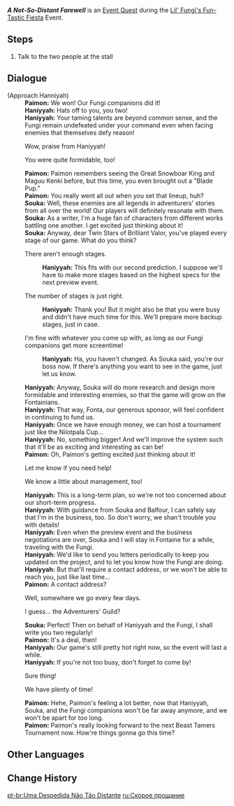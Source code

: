 {{Quest Infobox
|id            = 74510
|image         = Event Quest A Clash Between the First and the Latest! & A Not-So-Distant Farewell.png
|type          = World
|event_name    = Lil' Fungi's Fun-Tastic Fiesta
|requirement   = Complete the stage [[Lil' Fungi's Fun-Tastic Fiesta#Speedy Black Shadow! Sleeping Ninjutsu!|Speedy Black Shadow! Sleeping Ninjutsu!]].
|characters    = Haniyyah; Paimon; Souka; Traveler
|startLocation = [[Court of Fontaine: Quartier Lyonnais]]
|region        = Fontaine
|area          = Court of Fontaine Region
|subarea       = Court of Fontaine
|poi           = Court of Fontaine: Quartier Lyonnais
|prev          = A Clash Between the First and the Latest!
|next          = 
|rewards       = Mora*10,000;Adventurer's Experience*4
|otherRewards  = 
}}
'''''A Not-So-Distant Farewell''''' is an [[Event Quest]] during the [[Lil' Fungi's Fun-Tastic Fiesta]] Event.

==Steps==
# Talk to the two people at the stall

==Dialogue==
{{Quest Description|"Lil' Fungi's Fun-Tastic Fiesta"'s debut ends here. Haniyyah and Souka will keep improving the game, and make preparations for an official tournament in the future. That said, they won't be going off to some distant place this time...}}
{{Dialogue Start}}
;(Approach Hanniyah)
:'''Paimon:''' We won! Our Fungi companions did it!
:'''Haniyyah:''' Hats off to you, you two!
:'''Haniyyah:''' Your taming talents are beyond common sense, and the Fungi remain undefeated under your command even when facing enemies that themselves defy reason!
:{{DIcon}} Wow, praise from Haniyyah!
:{{DIcon}} You were quite formidable, too!
:'''Paimon:''' Paimon remembers seeing the Great Snowboar King and Maguu Kenki before, but this time, you even brought out a "Blade Pup."
:'''Paimon:''' You really went all out when you set that lineup, huh?
:'''Souka:''' Well, these enemies are all legends in adventurers' stories from all over the world! Our players will definitely resonate with them.
:'''Souka:''' As a writer, I'm a huge fan of characters from different works battling one another. I get excited just thinking about it!
:'''Souka:''' Anyway, dear Twin Stars of Brilliant Valor, you've played every stage of our game. What do you think?
:{{DIcon}} There aren't enough stages.
::'''Haniyyah:''' This fits with our second prediction. I suppose we'll have to make more stages based on the highest specs for the next preview event.
:{{DIcon}} The number of stages is just right.
::'''Haniyyah:''' Thank you! But it might also be that you were busy and didn't have much time for this. We'll prepare more backup stages, just in case.
:{{DIcon}} I'm fine with whatever you come up with, as long as our Fungi companions get more screentime!
::'''Haniyyah:''' Ha, you haven't changed. As Souka said, you're our boss now. If there's anything you want to see in the game, just let us know.
:'''Haniyyah:''' Anyway, Souka will do more research and design more formidable and interesting enemies, so that the game will grow on the Fontainians.
:'''Haniyyah:''' That way, Fonta, our generous sponsor, will feel confident in continuing to fund us.
:'''Haniyyah:''' Once we have enough money, we can host a tournament just like the Nilotpala Cup...
:'''Haniyyah:''' No, something bigger! And we'll improve the system such that it'll be as exciting and interesting as can be!
:'''Paimon:''' Oh, Paimon's getting excited just thinking about it!
:{{DIcon}} Let me know if you need help!
:{{DIcon}} We know a little about management, too!
:'''Haniyyah:''' This is a long-term plan, so we're not too concerned about our short-term progress.
:'''Haniyyah:''' With guidance from Souka and Balfour, I can safely say that I'm in the business, too. So don't worry, we shan't trouble you with details!
:'''Haniyyah:''' Even when the preview event and the business negotiations are over, Souka and I will stay in Fontaine for a while, traveling with the Fungi.
:'''Haniyyah:''' We'd like to send you letters periodically to keep you updated on the project, and to let you know how the Fungi are doing.
:'''Haniyyah:''' But that'll require a contact address, or we won't be able to reach you, just like last time...
:'''Paimon:''' A contact address?
:{{DIcon}} Well, somewhere we go every few days.
:{{DIcon}} I guess... the Adventurers' Guild?
:'''Souka:''' Perfect! Then on behalf of Haniyyah and the Fungi, I shall write you two regularly!
:'''Paimon:''' It's a deal, then!
:'''Haniyyah:''' Our game's still pretty hot right now, so the event will last a while.
:'''Haniyyah:''' If you're not too busy, don't forget to come by!
:{{DIcon}} Sure thing!
:{{DIcon}} We have plenty of time!
:'''Paimon:''' Hehe, Paimon's feeling a lot better, now that Haniyyah, Souka, and the Fungi companions won't be far away anymore, and we won't be apart for too long.
:'''Paimon:''' Paimon's really looking forward to the next Beast Tamers Tournament now. How're things gonna go this time?
{{Dialogue End}}
<!--
==Soundtracks==
{{Soundtracks by Category Table|type=quest}}-->

==Other Languages==
{{Other Languages
|en      = A Not-So-Distant Farewell
|zhs     = 不遥远的分别
|zhs_rm  = 
|zht     = 不遙遠的分別
|zht_rm  = 
|zh_tl   = 
|ja      = 遠くない別れ
|ja_rm   = Tookunai Wakare
|ja_tl   = A Not-So-Distant Farewell
|ko      = 멀지 않은 이별
|ko_rm   = 
|ko_tl   = A Not-So-Distant Farewell
|es      = Despedida breve
|es_tl   = Brief Farewell
|fr      = Une séparation pas si éloignée que ça
|fr_tl   = A Not-So-Distant Parting
|ru      = Скорое прощание
|ru_tl   = Upcoming Farewell
|th      = การจากลาที่ไม่ยาวไกล
|th_rm   = 
|th_tl   = 
|vi      = Lời Tạm Biệt Không Xa
|vi_tl   = 
|de      = Wir sehen uns später!
|de_tl   = I'll See You Later!
|de_note = lit. "We see each other later!"
|id      = Perpisahan yang Tidak Jauh
|id_tl   = A Not-So-Distant Farewell
|pt      = Uma Despedida Não Tão Distante
|pt_tl   = 
|tr      = Kısa Süreli Veda
|tr_tl   = 
|it      = Un addio a poca distanza
|it_tl   = A Farewell at a Short Distance
}}

==Change History==
{{Change History|4.2}}

[[pt-br:Uma Despedida Não Tão Distante]]
[[ru:Скорое прощание]]